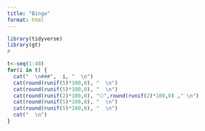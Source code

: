 ```yaml
---
title: "Bingo"
format: html
---
```


```r
library(tidyverse)
library(gt)
#
```

```r
t<-seq(1:40)
for(i in t) {
  cat("  \n###",  i, "  \n")
  cat(round(runif(5)*100,0), "  \n")
  cat(round(runif(5)*100,0), "  \n")
  cat(round(runif(2)*100,0), "⚾",round(runif(2)*100,0) ," \n")
  cat(round(runif(5)*100,0), "  \n")
  cat(round(runif(5)*100,0), "  \n")
  cat("  \n")
}
```